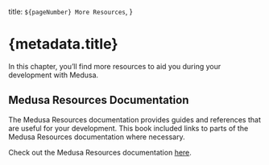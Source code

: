   title: `${pageNumber} More Resources`,
}

# {metadata.title}

In this chapter, you’ll find more resources to aid you during your development with Medusa.

## Medusa Resources Documentation

The Medusa Resources documentation provides guides and references that are useful for your development. This book included links to parts of the Medusa Resources documentation where necessary.

Check out the Medusa Resources documentation [here](!resources!).